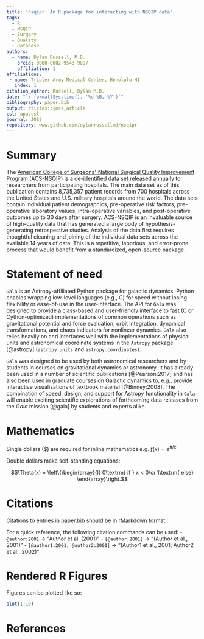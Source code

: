 ```yaml
---
title: 'nsqipr: An R package for interacting with NSQIP data'
tags:
  - R
  - NSQIP
  - Surgery
  - Quality 
  - Database
authors:
  - name: Dylan Russell, M.D.
    orcid: 0000-0002-9543-9897
    affiliation: 1
affiliations:
 - name: Tripler Army Medical Center, Honolulu HI
   index: 1
citation_author: Russell, Dylan M.D.
date: "`r format(Sys.time(), '%d %B, %Y')`"
bibliography: paper.bib
output: rticles::joss_article
csl: apa.csl
journal: JOSS
repository: www.github.com/dylanrussellmd/nsqipr
---
```


# Summary

The [American College of Surgeons׳ National Surgical Quality Improvement Program (ACS-NSQIP)](https://www.facs.org/quality-programs/acs-nsqip) is a de-identified data set released annually to researchers from participating hospitals. The main data set as of this publication contains 8,735,357 patient records from 700 hospitals across the United States and U.S. military hospitals around the world. The data sets contain individual patient demographics, pre-operative risk factors, pre-operative laboratory values, intra-operative variables, and post-operative outcomes up to 30 days after surgery. ACS-NSQIP is an invaluable source of high-quality data that has generated a large body of hypothesis-generating retrospective studies. Analysis of the data first requires thoughtful cleaning and joining of the individual data sets across the available 14 years of data. This is a repetitive, laborious, and error-prone process that would benefit from a standardized, open-source package.

# Statement of need

``Gala`` is an Astropy-affiliated Python package for galactic dynamics. Python
enables wrapping low-level languages (e.g., C) for speed without losing
flexibility or ease-of-use in the user-interface. The API for ``Gala`` was
designed to provide a class-based and user-friendly interface to fast (C or
Cython-optimized) implementations of common operations such as gravitational
potential and force evaluation, orbit integration, dynamical transformations,
and chaos indicators for nonlinear dynamics. ``Gala`` also relies heavily on and
interfaces well with the implementations of physical units and astronomical
coordinate systems in the ``Astropy`` package [@astropy] (``astropy.units`` and
``astropy.coordinates``).

``Gala`` was designed to be used by both astronomical researchers and by
students in courses on gravitational dynamics or astronomy. It has already been
used in a number of scientific publications [@Pearson:2017] and has also been
used in graduate courses on Galactic dynamics to, e.g., provide interactive
visualizations of textbook material [@Binney:2008]. The combination of speed,
design, and support for Astropy functionality in ``Gala`` will enable exciting
scientific explorations of forthcoming data releases from the *Gaia* mission
[@gaia] by students and experts alike.

# Mathematics

Single dollars ($) are required for inline mathematics e.g. $f(x) = e^{\pi/x}$

Double dollars make self-standing equations:

$$\Theta(x) = \left\{\begin{array}{l}
0\textrm{ if } x < 0\cr
1\textrm{ else}
\end{array}\right.$$


# Citations

Citations to entries in paper.bib should be in
[rMarkdown](http://rmarkdown.rstudio.com/authoring_bibliographies_and_citations.html)
format.

For a quick reference, the following citation commands can be used:
- `@author:2001`  ->  "Author et al. (2001)"
- `[@author:2001]` -> "(Author et al., 2001)"
- `[@author1:2001; @author2:2001]` -> "(Author1 et al., 2001; Author2 et al., 2002)"

# Rendered R Figures

Figures can be plotted like so:

```r
plot(1:10)
```

# References

